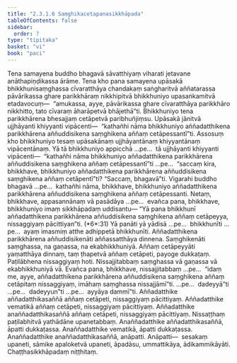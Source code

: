 ```yaml
---
title: "2.3.1.6 Saṃghikacetapanasikkhāpada"
tableOfContents: false
sidebar:
  order: 7
type: "tipitaka"
basket: "vi"
book: "paci"
---
```



<DynamicBreadcrumb />

<Division number="758" book="paci">

<Paragraph number="2483" book="paci">
Tena samayena buddho bhagavā sāvatthiyaṃ viharati jetavane anāthapiṇḍikassa ārāme. Tena kho pana samayena upāsakā bhikkhunisaṃghassa cīvaratthāya chandakaṃ saṅgharitvā aññatarassa pāvārikassa ghare parikkhāraṃ nikkhipitvā bhikkhuniyo upasaṅkamitvā etadavocuṃ—  “amukassa, ayye, pāvārikassa ghare cīvaratthāya parikkhāro nikkhitto, tato cīvaraṃ āharāpetvā bhājethā”ti. Bhikkhuniyo tena parikkhārena bhesajjaṃ cetāpetvā paribhuñjiṃsu. Upāsakā jānitvā ujjhāyanti khiyyanti vipācenti—  “kathañhi nāma bhikkhuniyo aññadatthikena parikkhārena aññuddisikena saṃghikena aññaṃ cetāpessantī”ti.
</Paragraph>

<Paragraph number="2484" book="paci">
Assosuṃ kho bhikkhuniyo tesaṃ upāsakānaṃ ujjhāyantānaṃ khiyyantānaṃ vipācentānaṃ. Yā tā bhikkhuniyo appicchā …pe…  tā ujjhāyanti khiyyanti vipācenti—  “kathañhi nāma bhikkhuniyo aññadatthikena parikkhārena aññuddisikena saṃghikena aññaṃ cetāpessantī”ti …pe…  “saccaṃ kira, bhikkhave, bhikkhuniyo aññadatthikena parikkhārena aññuddisikena saṃghikena aññaṃ cetāpentī”ti? “Saccaṃ, bhagavā”ti. Vigarahi buddho bhagavā …pe…  kathañhi nāma, bhikkhave, bhikkhuniyo aññadatthikena parikkhārena aññuddisikena saṃghikena aññaṃ cetāpessanti. Netaṃ, bhikkhave, appasannānaṃ vā pasādāya …pe…  evañca pana, bhikkhave, bhikkhuniyo imaṃ sikkhāpadaṃ uddisantu—
</Paragraph>

</Division>
<Division number="759" book="paci">

<Paragraph number="2485" book="paci">
<Emphasis>“Yā pana bhikkhunī aññadatthikena parikkhārena aññuddisikena saṃghikena aññaṃ cetāpeyya, nissaggiyaṃ pācittiyan”</Emphasis>ti. (*6*:<Emphasis>31</Emphasis>)
</Paragraph>

</Division>
<Division number="760" book="paci">

<Paragraph number="2486" book="paci">
<Emphasis>Yā panā</Emphasis>ti yā yādisā …pe…  <Emphasis>bhikkhunī</Emphasis>ti …pe…  ayaṃ imasmiṃ atthe adhippetā bhikkhunīti.
</Paragraph>

<Paragraph number="2487" book="paci">
<Emphasis>Aññadatthikena parikkhārena aññuddisikenā</Emphasis>ti aññassatthāya dinnena.
</Paragraph>

<Paragraph number="2488" book="paci">
<Emphasis>Saṃghikenā</Emphasis>ti saṃghassa, na gaṇassa, na ekabhikkhuniyā.
</Paragraph>

<Paragraph number="2489" book="paci">
<Emphasis>Aññaṃ cetāpeyyā</Emphasis>ti yaṃatthāya dinnaṃ, taṃ ṭhapetvā aññaṃ cetāpeti, payoge dukkaṭaṃ. Paṭilābhena nissaggiyaṃ hoti. Nissajjitabbaṃ saṃghassa vā gaṇassa vā ekabhikkhuniyā vā. Evañca pana, bhikkhave, nissajjitabbaṃ …pe…  “idaṃ me, ayye, aññadatthikena parikkhārena aññuddisikena saṃghikena aññaṃ cetāpitaṃ nissaggiyaṃ, imāhaṃ saṃghassa nissajjāmī”ti. …pe…  dadeyyā”ti …pe…  dadeyyun”ti …pe…  ayyāya dammī”ti.
</Paragraph>

</Division>
<Division number="761" book="paci">

<Paragraph number="2490" book="paci">
Aññadatthike aññadatthikasaññā aññaṃ cetāpeti, nissaggiyaṃ pācittiyaṃ. Aññadatthike vematikā aññaṃ cetāpeti, nissaggiyaṃ pācittiyaṃ. Aññadatthike anaññadatthikasaññā aññaṃ cetāpeti, nissaggiyaṃ pācittiyaṃ. Nissaṭṭhaṃ paṭilabhitvā yathādāne upanetabbaṃ.
</Paragraph>

<Paragraph number="2491" book="paci">
Anaññadatthike aññadatthikasaññā, āpatti dukkaṭassa. Anaññadatthike vematikā, āpatti dukkaṭassa. Anaññadatthike anaññadatthikasaññā, anāpatti.
</Paragraph>

</Division>
<Division number="762" book="paci">

<Paragraph number="2492" book="paci">
Anāpatti—  sesakaṃ upaneti, sāmike apaloketvā upaneti, āpadāsu, ummattikāya, ādikammikāyāti.

</Paragraph>
</Division>

<Paragraph number="2493" type="center" book="paci">
Chaṭṭhasikkhāpadaṃ niṭṭhitaṃ.
</Paragraph>
